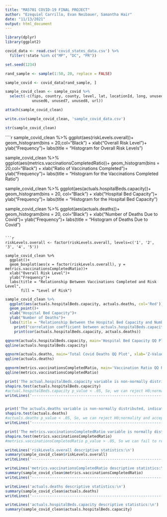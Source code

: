 ---
title: "MA5701 COVID-19 FINAL PROJECT"
author: "Ezequiel Carrillo, Evan Neibauer, Samantha Hair"
date: "11/13/2021"
output: html_document
---

```{r setup}
library(dplyr)
library(ggplot2)
```


```{r Load Data}
covid_data <- read.csv('covid_states_data.csv') %>% 
  filter(!state %in% c("MP", "DC", "PR"))
```

```{r Random Selection}
set.seed(1234) 

rand_sample <- sample(1:50, 20, replace = FALSE)
```

```{r Subset Data}
sample_covid <- covid_data[rand_sample, ]
```

```{r Clean Data}
sample_covid_clean <- sample_covid %>% 
  select(-c(fips, country, county, level, lat, locationId, long, unused1, unused2, unused3, unused4, unused5, 
            unused6, unused7, unused8, url))

attach(sample_covid_clean)
```

```{r Write cleaned sample population .csv}
write.csv(sample_covid_clean, 'sample_covid_data.csv')
```

```{r Display Data Sample Structure }
str(sample_covid_clean)

```

````{r Histograms of each variable}
sample_covid_clean %>% 
  ggplot(aes(riskLevels.overall))+
  geom_histogram(bins = 20,col="Black") +
  xlab("Overall Risk Level")+
  ylab("Frequency")+
  labs(title = "Histogram for Overall Risk Levels")

sample_covid_clean %>% 
  ggplot(aes(metrics.vaccinationsCompletedRatio))+
  geom_histogram(bins = 20,col="Black") +
  xlab("Ratio of Vaccinations Completed")+
  ylab("Frequency")+
  labs(title = "Histogram for the Vaccinations Completed Ratio") 

sample_covid_clean %>% 
  ggplot(aes(actuals.hospitalBeds.capacity))+
  geom_histogram(bins = 20, col="Black") +
  xlab("Hospital Bed Capacity")+
  ylab("Frequency")+
  labs(title = "Histogram for the Hospital Bed Capacity")

sample_covid_clean %>% 
  ggplot(aes(actuals.deaths))+
  geom_histogram(bins = 20, col="Black") +
  xlab("Number of Deaths Due to Covid")+
  ylab("Frequency")+
  labs(title = "Histogram of Deaths Due to Covid")
```

```{r Bar Plot}
riskLevels.overall <- factor(riskLevels.overall, levels=c('1', '2', '3', '4', '5'))

sample_covid_clean %>% 
  ggplot()+ 
  geom_boxplot(aes(x = factor(riskLevels.overall), y = metrics.vaccinationsCompletedRatio))+
  xlab("Overall Risk Level")+
  ylab("Frequency")+
  labs(title = "Relationship Between Vaccinations Completed and Risk Level", 
       fill = "Level of Risk")
```

```{r Scatter Plot}
sample_covid_clean %>% 
  ggplot(aes(actuals.hospitalBeds.capacity, actuals.deaths, col='Red'))+
  geom_point()+
  xlab("Hospital Bed Capacity")+
  ylab("Number of Deaths")+
  labs(title = "Relationship Between the Hospital Bed Capacity and Number of Deaths")
    print("correlation coefficient between actuals.hospitalBeds.capacity and actuals.deaths:");
    print(cor(actuals.hospitalBeds.capacity, actuals.deaths)) 
```

```{r QQ Plots}
qqnorm(actuals.hospitalBeds.capacity, main='Hospital Bed Capacity QQ Plot', xlab='Z-Value', ylab='Variable X-Value', col='Blue')
qqline(actuals.hospitalBeds.capacity)

qqnorm(actuals.deaths, main='Total Covid Deaths QQ Plot', xlab='Z-Value', ylab='Variable X-Value',  col='Blue')
qqline(actuals.deaths)

qqnorm(metrics.vaccinationsCompletedRatio, main='Vaccination Ratio QQ Plot', xlab='Z-Value', ylab='Variable X-Value',  col='Blue')
qqline(metrics.vaccinationsCompletedRatio)
```

```{r Shapiro Tests for Normality}
print('The actual.hospitalBeds.capacity variable is non-normally distributed, indicated by the QQ plot and the results of the Shapiro-Wilk test')
shapiro.test(actuals.hospitalBeds.capacity)
#actual.hospitalBeds.capacity p_value < .05, So, we can reject H0;normality and accept HA; non-normal distribution
writeLines('------------------------------------------------------------------------------------------------------------\n')


print('The actuals.deaths variable is non-normally distributed, indicated by the QQ plot and the results of the Shapiro-Wilk test')
shapiro.test(actuals.deaths)
#actuals.deaths p_value < .05, So, we can reject H0;normality and accept HA; non-normal distribution
writeLines('------------------------------------------------------------------------------------------------------------\n')

print('The metrics.vaccinationsCompletedRatio variable is normally distributed, indicated by the QQ plot and the results of the Shapiro-Wilk test')
shapiro.test(metrics.vaccinationsCompletedRatio)
#metrics.vaccinationsCompletedRatio p_value > .05, So we can fail to reject H0; normal distribution
```

```{r Summary Statistics}
writeLines('riskLevels.overall descriptive statistics:\n')
summary(sample_covid_clean$riskLevels.overall)
writeLines('------------------------------------------------------------------------------------------------------------\n')

writeLines('metrics.vaccinationsCompletedRatio descriptive statistics:\n')
summary(sample_covid_clean$metrics.vaccinationsCompletedRatio)
writeLines('------------------------------------------------------------------------------------------------------------\n')

writeLines('actuals.deaths descriptive statistics:\n')
summary(sample_covid_clean$actuals.deaths)
writeLines('------------------------------------------------------------------------------------------------------------\n')

writeLines('actuals.hospitalBeds.capacity descriptive statistics:\n')
summary(sample_covid_clean$actuals.hospitalBeds.capacity)
```
